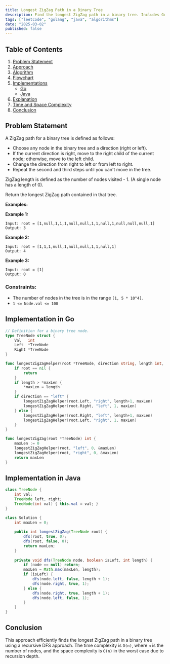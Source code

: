 ```yaml
---
title: Longest ZigZag Path in a Binary Tree
description: Find the longest ZigZag path in a binary tree. Includes Go and Java implementations.
tags: ["leetcode", "golang", "java", "algorithms"]
date: "2025-03-02"
published: false
---
```


## Table of Contents

1. [Problem Statement](#problem-statement)
2. [Approach](#approach)
3. [Algorithm](#algorithm)
4. [Flowchart](#flowchart)
5. [Implementations](#implementations)
   - [Go](#implementation-in-go)
   - [Java](#implementation-in-java)
6. [Explanation](#explanation)
7. [Time and Space Complexity](#time-and-space-complexity)
8. [Conclusion](#conclusion)

## Problem Statement

A ZigZag path for a binary tree is defined as follows:

- Choose any node in the binary tree and a direction (right or left).
- If the current direction is right, move to the right child of the current node; otherwise, move to the left child.
- Change the direction from right to left or from left to right.
- Repeat the second and third steps until you can't move in the tree.

ZigZag length is defined as the number of nodes visited - 1. (A single node has a length of 0).

Return the longest ZigZag path contained in that tree.

**Examples:**

**Example 1:**
```
Input: root = [1,null,1,1,1,null,null,1,1,null,1,null,null,null,1]
Output: 3
```

**Example 2:**
```
Input: root = [1,1,1,null,1,null,null,1,1,null,1]
Output: 4
```

**Example 3:**
```
Input: root = [1]
Output: 0
```

### Constraints:

- The number of nodes in the tree is in the range `[1, 5 * 10^4]`.
- `1 <= Node.val <= 100`

## Implementation in Go

```go
// Definition for a binary tree node.
type TreeNode struct {
    Val   int
    Left  *TreeNode
    Right *TreeNode
}

func longestZigZagHelper(root *TreeNode, direction string, length int, maxLen *int) {
    if root == nil {
        return
    }
    if length > *maxLen {
        *maxLen = length
    }
    if direction == "left" {
        longestZigZagHelper(root.Left, "right", length+1, maxLen)
        longestZigZagHelper(root.Right, "left", 1, maxLen)
    } else {
        longestZigZagHelper(root.Right, "left", length+1, maxLen)
        longestZigZagHelper(root.Left, "right", 1, maxLen)
    }
}

func longestZigZag(root *TreeNode) int {
    maxLen := 0
    longestZigZagHelper(root, "left", 0, &maxLen)
    longestZigZagHelper(root, "right", 0, &maxLen)
    return maxLen
}
```

## Implementation in Java

```java
class TreeNode {
    int val;
    TreeNode left, right;
    TreeNode(int val) { this.val = val; }
}

class Solution {
    int maxLen = 0;
    
    public int longestZigZag(TreeNode root) {
        dfs(root, true, 0);
        dfs(root, false, 0);
        return maxLen;
    }
    
    private void dfs(TreeNode node, boolean isLeft, int length) {
        if (node == null) return;
        maxLen = Math.max(maxLen, length);
        if (isLeft) {
            dfs(node.left, false, length + 1);
            dfs(node.right, true, 1);
        } else {
            dfs(node.right, true, length + 1);
            dfs(node.left, false, 1);
        }
    }
}
```

## Conclusion

This approach efficiently finds the longest ZigZag path in a binary tree using a recursive DFS approach. The time complexity is `O(n)`, where `n` is the number of nodes, and the space complexity is `O(n)` in the worst case due to recursion depth.

